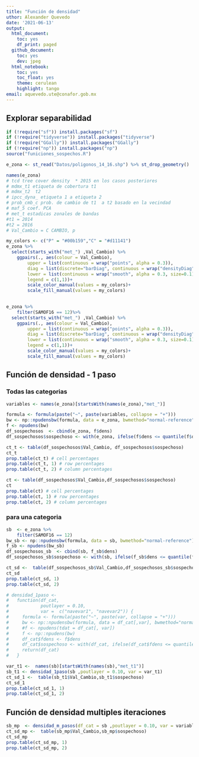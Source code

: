 ```yaml
---
title: "Función de densidad"
uthor: Alexander Quevedo
date: '2021-06-13'
output:
  html_document:
    toc: yes
    df_print: paged
  github_document:
    toc: yes
    dev: jpeg
  html_notebook:
    toc: yes
    toc_float: yes
    theme: cerulean
    highlight: tango
email: aquevedo.ute@conafor.gob.mx
---
```





## Explorar separabilidad


```r
if (!require("sf")) install.packages("sf")
if (!require("tidyverse")) install.packages("tidyverse")
if (!require("GGally")) install.packages("GGally")
if (!require("np")) install.packages("np")
source("funiciones_sospechos.R")
```


```r
e_zona <- st_read("Datos/poligonos_14_16.shp") %>% st_drop_geometry()
```

```r
names(e_zona)
# tcd tree cover density  * 2015 en los casos posteriores  
# mdmx_t1 etiqueta de cobertura t1 
# mdmx_t2  t2
# ipcc_dyna_ etiqueta 1 a etiqueta 2
# prob_cmb_c prob. de cambio de t1  a t2 basado en la vecindad 
# maf_5 coef. PCA  
# met_t estadicas zonales de bandas 
#t1 = 2014 
#t2 = 2016
# Val_Cambio = C CAMBIO, p 
```
```r
my_colors <- c("P" = "#00b159","C" = "#d11141")
e_zona %>% 
  select(starts_with("met_") ,Val_Cambio) %>%  
    ggpairs(., aes(colour = Val_Cambio),
        upper = list(continuous = wrap("points", alpha = 0.3)),
        diag = list(discrete="barDiag", continuous = wrap("densityDiag", alpha=0.5 )),
        lower = list(continuous = wrap("smooth", alpha = 0.3, size=0.1)),
        legend = c(1,1))+
        scale_color_manual(values = my_colors)+
        scale_fill_manual(values = my_colors)
  
```


```r
e_zona %>% 
    filter(SAMOF16 == 12)%>% 
  select(starts_with("met_") ,Val_Cambio) %>% 
    ggpairs(., aes(colour = Val_Cambio),
        upper = list(continuous = wrap("points", alpha = 0.3)),
        diag = list(discrete="barDiag", continuous = wrap("densityDiag", alpha=0.5 )),
        lower = list(continuous = wrap("smooth", alpha = 0.3, size=0.1)),
        legend = c(1,1))+
        scale_color_manual(values = my_colors)+
        scale_fill_manual(values = my_colors)
```


## Función de densidad - 1 paso

### Todas las categorias 

```r
variables <- names(e_zona)[startsWith(names(e_zona),"met_")]
```

```r
formula <- formula(paste("~", paste(variables, collapse = "+")))
bw <- np::npudensbw(formula, data = e_zona, bwmethod="normal-reference")
f <- npudens(bw)
df_sospechosos  <- cbind(e_zona, f$dens)
df_sospechosos$sospechoso <- with(e_zona, ifelse(f$dens <= quantile(f$dens, 0.10), 1, 0))
```

```r
ct_t <- table(df_sospechosos$Val_Cambio, df_sospechosos$sospechoso)
ct_t
prop.table(ct_t) # cell percentages
prop.table(ct_t, 1) # row percentages
prop.table(ct_t, 2) # column percentages
```
```r
ct <- table(df_sospechosos$Val_Cambio,df_sospechosos$sospechoso)
ct
prop.table(ct) # cell percentages
prop.table(ct, 1) # row percentages
prop.table(ct, 2) # column percentages
```

### para una categoria 


```r
sb  <- e_zona %>% 
    filter(SAMOF16 == 12)
bw_sb <- np::npudensbw(formula, data = sb, bwmethod="normal-reference")
f_sb <- npudens(bw_sb)
df_sospechosos_sb  <- cbind(sb, f_sb$dens)
df_sospechosos_sb$sospechoso <- with(sb, ifelse(f_sb$dens <= quantile(f_sb$dens, 0.10), 1, 0))

ct_sd <-  table(df_sospechosos_sb$Val_Cambio,df_sospechosos_sb$sospechoso)
ct_sd
prop.table(ct_sd, 1)
prop.table(ct_sd, 2)
```

```r
# densidad_1paso <-
#   function(df_cat,
#            poutlayer = 0.10,
#            var =  c("navevar1", "navevar2")) {
#     formula <- formula(paste("~", paste(var, collapse = "+")))
#     bw <- np::npudensbw(formula, data = df_cat[,var], bwmethod="normal-reference")
#     #f <- npudens(tdat = df_cat[, var])
#     f <- np::npudens(bw)
#     df_cat$fdens <- f$dens
#     df_cat$sospechoso <- with(df_cat, ifelse(df_cat$fdens <= quantile(df_cat$fdens, poutlayer), 1, 0))
#     return(df_cat)
#   }
```

```r
var_t1 <-  names(sb)[startsWith(names(sb),"met_t1")]
sb_t1 <- densidad_1paso(sb ,poutlayer = 0.10, var = var_t1) 
ct_sd_1 <-  table(sb_t1$Val_Cambio,sb_t1$sospechoso)
ct_sd_1
prop.table(ct_sd_1, 1)
prop.table(ct_sd_1, 2)
```


## Función de densidad multiples iteraciones 


```r
sb_mp  <- densidad_m_pasos(df_cat = sb ,poutlayer = 0.10, var = variables, numit = 10) 
ct_sd_mp <-  table(sb_mp$Val_Cambio,sb_mp$sospechoso)
ct_sd_mp
prop.table(ct_sd_mp, 1)
prop.table(ct_sd_mp, 2)
```



